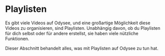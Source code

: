 # Playlisten

Es gibt viele Videos auf Odysee, und eine großartige Möglichkeit diese Videos zu organisieren, sind Playlisten. Unabhängig davon, ob du Playlisten für dich selbst oder für andere erstellst, sie haben viele nützliche Funktionen.

Dieser Abschnitt behandelt alles, was mit Playlisten auf Odysee zu tun hat.

<CategoryCards/>
